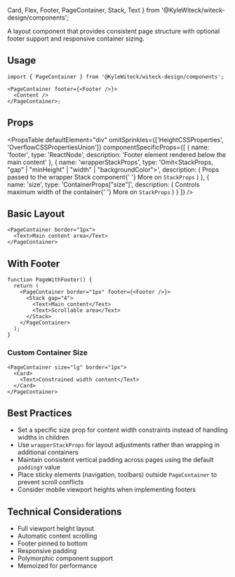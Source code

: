   Card,
  Flex,
  Footer,
  PageContainer,
  Stack,
  Text
} from '@KyleWiteck/witeck-design/components';

A layout component that provides consistent page structure with optional footer
support and responsive container sizing.

## Usage

```tsx
import { PageContainer } from '@KyleWiteck/witeck-design/components';

<PageContainer footer={<Footer />}>
  <Content />
</PageContainer>;
```

## Props

<PropsTable
  defaultElement="div"
  omitSprinkles={['HeightCSSProperties', 'OverflowCSSPropertiesUnion']}
  componentSpecificProps={[
    {
      name: 'footer',
      type: 'ReactNode',
      description: 'Footer element rendered below the main content'
    },
    {
      name: 'wrapperStackProps',
      type: 'Omit<StackProps, "gap" | "minHeight" | "width" | "backgroundColor">',
      description: (
        <Text>
          Props passed to the wrapper Stack component{' '}
          <Link to="/docs/guides/components/stack">More on `StackProps`</Link>
        </Text>
      )
    },
    {
      name: 'size',
      type: 'ContainerProps["size"]',
      description: (
        <Text>
          Controls maximum width of the container{' '}
          <Link to="/docs/guides/components/container">
            More on `StackProps`
          </Link>
        </Text>
      )
    }
  ]}
/>

## Basic Layout

```tsx live
<PageContainer border="1px">
  <Text>Main content area</Text>
</PageContainer>
```

## With Footer

```tsx live
function PageWithFooter() {
  return (
    <PageContainer border="1px" footer={<Footer />}>
      <Stack gap="4">
        <Text>Main content</Text>
        <Text>Scrollable area</Text>
      </Stack>
    </PageContainer>
  );
}
```

### Custom Container Size

```tsx live
<PageContainer size="lg" border="1px">
  <Card>
    <Text>Constrained width content</Text>
  </Card>
</PageContainer>
```

## Best Practices

- Set a specific size prop for content width constraints instead of handling
  widths in children
- Use `wrapperStackProps` for layout adjustments rather than wrapping in
  additional containers
- Maintain consistent vertical padding across pages using the default `paddingY`
  value
- Place sticky elements (navigation, toolbars) outside `PageContainer` to
  prevent scroll conflicts
- Consider mobile viewport heights when implementing footers

## Technical Considerations

- Full viewport height layout
- Automatic content scrolling
- Footer pinned to bottom
- Responsive padding
- Polymorphic component support
- Memoized for performance
